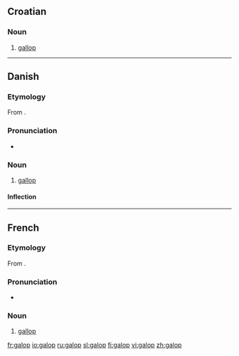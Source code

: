 ==Croatian==

===Noun===
{{hr-noun|m}}

# [[gallop]]

----

==Danish==
{{wikipedia|lang=da}}

===Etymology===

From {{etyl|fr|da}} {{term|galop|lang=fr}}.

===Pronunciation===
* {{IPA|/ɡalɔp/|[ɡ̊aˈlʌb̥]|lang=da}}

===Noun===
{{da-noun|stem=galopp|en|er}}

# [[gallop]]

====Inflection====
{{da-noun-infl|stem=galopp|en|er}}

----

==French==

===Etymology===
From {{term|galoper}}.

===Pronunciation===
* {{IPA|/galo/|lang=fr}}

===Noun===
{{fr-noun|m}}

# [[gallop]]

[[fr:galop]]
[[io:galop]]
[[ru:galop]]
[[sl:galop]]
[[fi:galop]]
[[vi:galop]]
[[zh:galop]]